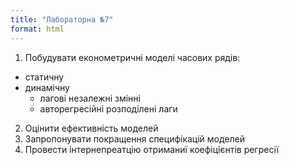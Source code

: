 ```yaml
---
title: "Лабораторна №7"
format: html
---
```


1. Побудувати економетричні моделі часових рядів:
  - статичну
  - динамічну
    + лагові незалежні змінні
    + авторегресійні розподілені лаги
2. Оцінити ефективність моделей
3. Запропонувати покращення специфікацій моделей
4. Провести інтернепреатцію отриманиї коефіцієнтів регресії
